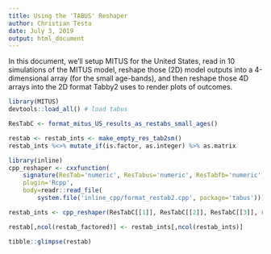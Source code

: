 ```yaml
---
title: Using the 'TABUS' Reshaper
author: Christian Testa
date: July 3, 2019
output: html_document
---
```


In this document, we'll setup MITUS for the United States, read in 10
simulations of the MITUS model, reshape those (2D) model outputs into a
4-dimensional array (for the small age-bands), and then reshape those 4D
arrays into the 2D format Tabby2 uses to render plots of outcomes.

```r
library(MITUS)
devtools::load_all() # load tabus
```

```r
ResTabC <- format_mitus_US_results_as_restabs_small_ages()
```

```r
restab <- restab_ints <- make_empty_res_tab2sm()
restab_ints %<>% mutate_if(is.factor, as.integer) %>% as.matrix
```

```r
library(inline)
cpp_reshaper <- cxxfunction(
	signature(ResTab='numeric', ResTabus='numeric', ResTabfb='numeric', res_tab2 = 'numeric'),
	plugin='Rcpp',
	body=readr::read_file(
		system.file('inline_cpp/format_restab2.cpp', package='tabus')))
```

```r
restab_ints <- cpp_reshaper(ResTabC[[1]], ResTabC[[2]], ResTabC[[3]], restab_ints)
```

```r
restab[,ncol(restab_factored)] <- restab_ints[,ncol(restab_ints)]
```

```r
tibble::glimpse(restab)
```



